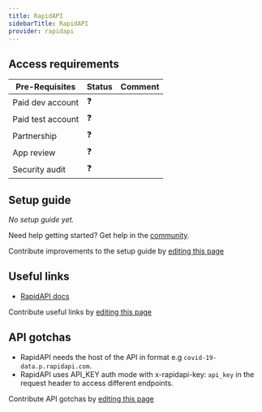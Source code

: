 ```yaml
---
title: RapidAPI
sidebarTitle: RapidAPI
provider: rapidapi
---
```




<Overview />
<PreBuiltTooling provider={providers[pageMetadata.provider]} />
<PreBuiltUseCases />

## Access requirements
| Pre-Requisites | Status | Comment|
| - | - | - |
| Paid dev account | ❓ |  |
| Paid test account | ❓ |  |
| Partnership | ❓ | |
| App review | ❓ |  |
| Security audit | ❓ | |


## Setup guide

_No setup guide yet._

<Tip>Need help getting started? Get help in the [community](https://nango.dev/slack).</Tip>

<Note>Contribute improvements to the setup guide by [editing this page](https://github.com/nangohq/nango/tree/master/docs-v2/integrations/all/rapidapi.mdx)</Note>


## Useful links

-   [RapidAPI docs](https://docs.rapidapi.com)

<Note>Contribute useful links by [editing this page](https://github.com/nangohq/nango/tree/master/docs-v2/integrations/all/rapidapi.mdx)</Note>

## API gotchas

- RapidAPI needs the host of the API in format e.g `covid-19-data.p.rapidapi.com`.
- RapidAPI uses API_KEY auth mode with x-rapidapi-key: `api_key` in the request header to access different endpoints.

<Note>Contribute API gotchas by [editing this page](https://github.com/nangohq/nango/tree/master/docs-v2/integrations/all/rapidapi.mdx)</Note>
